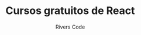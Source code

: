 ---
title: "Cursos gratuitos de React"
summary: "Aprende a usar medias queries en css para que tu página web se adapte a cualquier dispositivo."
author: "Rivers Code"
publishedAt: "2022-10-05"
image: "react.png"
tags:
  - "🌌 React"
  - "💛 Javascript"
referemces:
    link: "https://www.youtube.com/watch?v=bMknfKXIFA8"
---